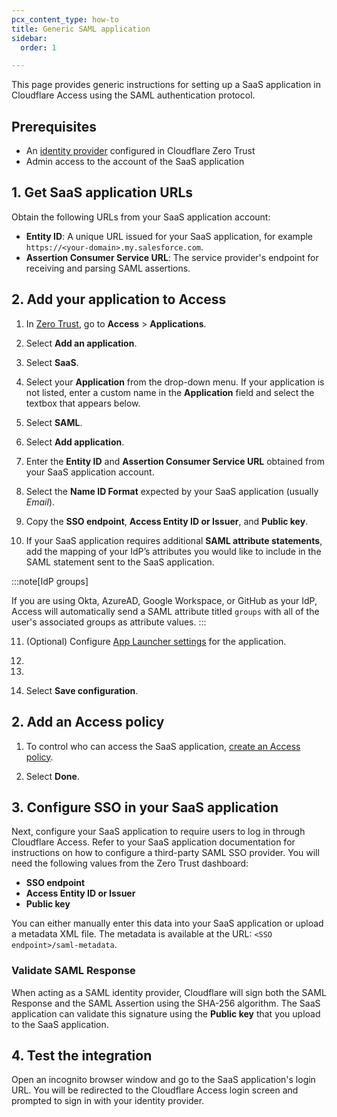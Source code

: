 ```yaml
---
pcx_content_type: how-to
title: Generic SAML application
sidebar:
  order: 1

---
```



This page provides generic instructions for setting up a SaaS application in Cloudflare Access using the SAML authentication protocol.

## Prerequisites

* An [identity provider](/cloudflare-one/identity/idp-integration/) configured in Cloudflare Zero Trust
* Admin access to the account of the SaaS application

## 1. Get SaaS application URLs

Obtain the following URLs from your SaaS application account:

* **Entity ID**: A unique URL issued for your SaaS application, for example `https://<your-domain>.my.salesforce.com`.
* **Assertion Consumer Service URL**: The service provider's endpoint for receiving and parsing SAML assertions.

## 2. Add your application to Access

1. In [Zero Trust](https://one.dash.cloudflare.com), go to **Access** > **Applications**.

2. Select **Add an application**.

3. Select **SaaS**.

4. Select your **Application** from the drop-down menu. If your application is not listed, enter a custom name in the **Application** field and select the textbox that appears below.

5. Select **SAML**.

6. Select **Add application**.

7. Enter the **Entity ID** and **Assertion Consumer Service URL** obtained from your SaaS application account.

8. Select the **Name ID Format** expected by your SaaS application (usually *Email*).

9. Copy the **SSO endpoint**, **Access Entity ID or Issuer**, and **Public key**.

10. If your SaaS application requires additional **SAML attribute statements**, add the mapping of your IdP’s attributes you would like to include in the SAML statement sent to the SaaS application.

:::note[IdP groups]

If you are using Okta, AzureAD, Google Workspace, or GitHub as your IdP, Access will automatically send a SAML attribute titled `groups` with all of the user's associated groups as attribute values. 
:::

11. (Optional) Configure [App Launcher settings](/cloudflare-one/applications/app-launcher/) for the application.

12. <Render file="access/access-block-page" />

13. <Render file="access/access-choose-idps" />

14. Select **Save configuration**.

## 2. Add an Access policy

1. To control who can access the SaaS application, [create an Access policy](/cloudflare-one/policies/access/).

2. Select **Done**.

## 3. Configure SSO in your SaaS application

Next, configure your SaaS application to require users to log in through Cloudflare Access. Refer to your SaaS application documentation for instructions on how to configure a third-party SAML SSO provider. You will need the following values from the Zero Trust dashboard:

* **SSO endpoint**
* **Access Entity ID or Issuer**
* **Public key**

You can either manually enter this data into your SaaS application or upload a metadata XML file. The metadata is available at the URL: `<SSO endpoint>/saml-metadata`.

### Validate SAML Response

When acting as a SAML identity provider, Cloudflare will sign both the SAML Response and the SAML Assertion using the SHA-256 algorithm. The SaaS application can validate this signature using the **Public key** that you upload to the SaaS application.

## 4. Test the integration

Open an incognito browser window and go to the SaaS application's login URL. You will be redirected to the Cloudflare Access login screen and prompted to sign in with your identity provider.
